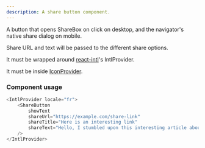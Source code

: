 ```yaml
---
description: A share button component.
---
```



A button that opens ShareBox on click on desktop, and the navigator's native share dialog on mobile.

Share URL and text will be passed to the different share options.

It must be wrapped around [react-intl](https://formatjs.io/docs/getting-started/installation/)'s IntlProvider.

It must be inside [IconProvider](https://bit.cloud/logora/debate/icons/icon_provider).

### Component usage
```js
<IntlProvider locale="fr">
    <ShareButton
        showText 
        shareUrl="https://example.com/share-link"
        shareTitle="Here is an interesting link"
        shareText="Hello, I stumbled upon this interesting article about asteroids. You should check it out !"
    />
</IntlProvider>
```